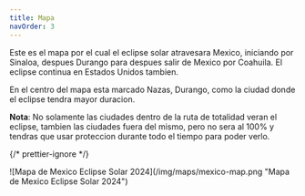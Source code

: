 ```yaml
---
title: Mapa
navOrder: 3
---
```


Este es el mapa por el cual el eclipse solar atravesara Mexico, iniciando por Sinaloa, despues Durango
para despues salir de Mexico por Coahuila. El eclipse continua en Estados Unidos tambien.

En el centro del mapa esta marcado Nazas, Durango, como la ciudad donde el eclipse tendra mayor duracion.

**Nota**: No solamente las ciudades dentro de la ruta de totalidad veran el eclipse, tambien las ciudades fuera del
mismo, pero no sera al 100% y tendras que usar proteccion durante todo el tiempo para poder verlo.

{/* prettier-ignore */}
<div className="relative flex grow items-center justify-center aspect-square"><div className="relative w-full h-full rounded-2xl shadow-md shadow-black overflow-hidden">![Mapa de Mexico Eclipse Solar 2024](/img/maps/mexico-map.png "Mapa de Mexico Eclipse Solar 2024")</div></div>
